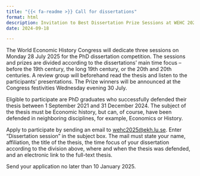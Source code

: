 ```yaml
---
title: "{{< fa-readme >}} Call for dissertations"
format: html
description: Invitation to Best Dissertation Prize Sessions at WEHC 2025.
date: 2024-09-18

---
```

 
The World Economic History Congress will dedicate three sessions on Monday 28 July 2025 for the PhD dissertation competition. The sessions and prizes are divided according to the dissertations’ main time focus – before the 19th century, the long 19th century, or the 20th and 20th centuries. A review group will beforehand read the thesis and listen to the participants’ presentations. The Prize winners will be announced at the Congress festivities Wednesday evening 30 July.
 
Eligible to participate are PhD graduates who successfully defended their thesis between 1 September 2021 and 31 December 2024. The subject of the thesis must be Economic history, but can, of course, have been defended in neighboring disciplines, for example, Economics or History. 

Apply to participate by sending an email to [wehc2025@ekh.lu.se](mailto:wehc2025@ekh.lu.se). Enter "Dissertation session" in the subject box. The mail must state your name, affiliation, the title of the thesis, the time focus of your dissertation according to the division above, where and when the thesis was defended, and an electronic link to the full-text thesis.
 
Send your application no later than 10 January 2025.
